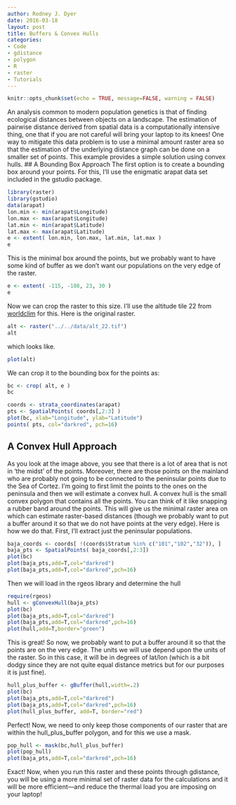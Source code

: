 ```yaml
---
author: Rodney J. Dyer
date: 2016-03-18
layout: post
title: Buffers & Convex Hulls
categories: 
- Code
- gdistance
- polygon
- R
- raster
- Tutorials
---
```

```r
knitr::opts_chunk$set(echo = TRUE, message=FALSE, warning = FALSE)
```
An analysis common to modern population genetics is that of finding ecological distances between objects on a landscape. The estimation of pairwise distance derived from spatial data is a computationally intensive thing, one that if you are not careful will bring your laptop to its knees! One way to mitigate this data problem is to use a minimal amount raster area so that the estimation of the underlying distance graph can be done on a smaller set of points. This example provides a simple solution using convex hulls. 
## A Bounding Box Approach
The first option is to create a bounding box around your points. For this, I'll use the enigmatic arapat data set included in the gstudio package.
```r
library(raster)
library(gstudio)
data(arapat)
lon.min <- min(arapat$Longitude)
lon.max <- max(arapat$Longitude)
lat.min <- min(arapat$Latitude)
lat.max <- max(arapat$Latitude)
e <- extent( lon.min, lon.max, lat.min, lat.max )
e
```
This is the minimal box around the points, but we probably want to have some kind of buffer as we don't want our populations on the very edge of the raster.
```r
e <- extent( -115, -108, 23, 30 )
e
```
Now we can crop the raster to this size. I'll use the altitude tile 22 from 
[worldclim](http://worldclim.org) for this. Here is the original raster.
```r
alt <- raster("../../data/alt_22.tif")
alt
```
which looks like.
```r
plot(alt)
```
We can crop it to the bounding box for the points as:
```r
bc <- crop( alt, e )
bc
```
```r
coords <- strata_coordinates(arapat)
pts <- SpatialPoints( coords[,2:3] )
plot(bc, xlab="Longitude", ylab="Latitude")
points( pts, col="darkred", pch=16)
```
## A Convex Hull Approach
As you look at the image above, you see that there is a lot of area that is not in 'the midst' of the points. Moreover, there are those points on the mainland who are probably not going to be connected to the peninsular points due to the Sea of Cortez.  I'm going to first limit the points to the ones on the peninsula and then we will estimate a convex hull. A convex hull is the small convex polygon that contains all the points. You can think of it like snapping a rubber band around the points.  This will give us the minimal raster area on which can estimate raster-based distances (though we probably want to put a buffer around it so that we do not have points at the very edge). Here is how we do that.
First, I'll extract just the peninsular populations.
```r
baja_coords <- coords[ !(coords$Stratum %in% c("101","102","32")), ]
baja_pts <- SpatialPoints( baja_coords[,2:3])
plot(bc)
plot(baja_pts,add=T,col="darkred")
plot(baja_pts,add=T,col="darkred",pch=16)
```
Then we will load in the rgeos library and determine the hull
```r
require(rgeos)
hull <- gConvexHull(baja_pts)
plot(bc)
plot(baja_pts,add=T,col="darkred")
plot(baja_pts,add=T,col="darkred",pch=16)
plot(hull,add=T,border="green")
```
This is great! So now, we probably want to put a buffer around it so that the points are on the very edge. The units we will use depend upon the units of the raster. So in this case, it will be in degrees of lat/lon (which is a bit dodgy since they are not quite equal distance metrics but for our purposes it is just fine).
```r
hull_plus_buffer <- gBuffer(hull,width=.2)
plot(bc)
plot(baja_pts,add=T,col="darkred")
plot(baja_pts,add=T,col="darkred",pch=16)
plot(hull_plus_buffer, add=T, border="red")
```
Perfect! Now, we need to only keep those components of our raster that are within the hull_plus_buffer polygon, and for this we use a mask.
```r
pop_hull <- mask(bc,hull_plus_buffer)
plot(pop_hull)
plot(baja_pts,add=T,col="darkred",pch=16)
```
Exact! Now, when you run this raster and these points through 
gdistance, you will be using a more minimal set of raster data for the calculations and it will be more efficient—and reduce the thermal load you are imposing on your laptop!
